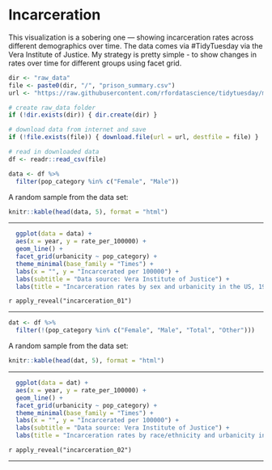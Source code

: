 # Incarceration

This visualization is a sobering one --- showing incarceration rates across different demographics over time.  The data comes via #TidyTuesday via the Vera Institute of Justice.  My strategy is pretty simple - to show changes in rates over time for different groups using facet grid. 




```r
dir <- "raw_data"  
file <- paste0(dir, "/", "prison_summary.csv")
url <- "https://raw.githubusercontent.com/rfordatascience/tidytuesday/master/data/2019/2019-01-22/prison_summary.csv"

# create raw_data folder
if (!dir.exists(dir)) { dir.create(dir) }

# download data from internet and save
if (!file.exists(file)) { download.file(url = url, destfile = file) }

# read in downloaded data
df <- readr::read_csv(file)
```


```r
data <- df %>% 
  filter(pop_category %in% c("Female", "Male")) 
```

A random sample from the data set: 
```r
knitr::kable(head(data, 5), format = "html")
```

---

```r
  ggplot(data = data) + 
  aes(x = year, y = rate_per_100000) +
  geom_line() +
  facet_grid(urbanicity ~ pop_category) +
  theme_minimal(base_family = "Times") +
  labs(x = "", y = "Incarcerated per 100000") +
  labs(subtitle = "Data source: Vera Institute of Justice") +
  labs(title = "Incarceration rates by sex and urbanicity in the US, 1983-2015")
```


`r apply_reveal("incarceration_01")`


---

```r
dat <- df %>% 
  filter(!(pop_category %in% c("Female", "Male", "Total", "Other"))) 
```

A random sample from the data set: 
```r
knitr::kable(head(dat, 5), format = "html")
```
---

```r
  ggplot(data = dat) + 
  aes(x = year, y = rate_per_100000) +
  geom_line() +
  facet_grid(urbanicity ~ pop_category) +
  theme_minimal(base_family = "Times") +
  labs(x = "", y = "Incarcerated per 100000") +
  labs(subtitle = "Data source: Vera Institute of Justice") +
  labs(title = "Incarceration rates by race/ethnicity and urbanicity in the US, 1983-2015") 
```

`r apply_reveal("incarceration_02")`

---
